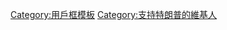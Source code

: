 {{userbox
| border-c      = #ee4444
| id            = [[File:Maga.png|46px]]
| id-c          = #ee4444
| info          = 這個用戶支持[[唐纳德·特朗普|特朗普]]。<br>[[让美国再度伟大！|Make America Great Again!]]
| info-c        = white
}}<noinclude>[[Category:用戶框模板]]</noinclude><includeonly>[[Category:支持特朗普的維基人]]</includeonly>